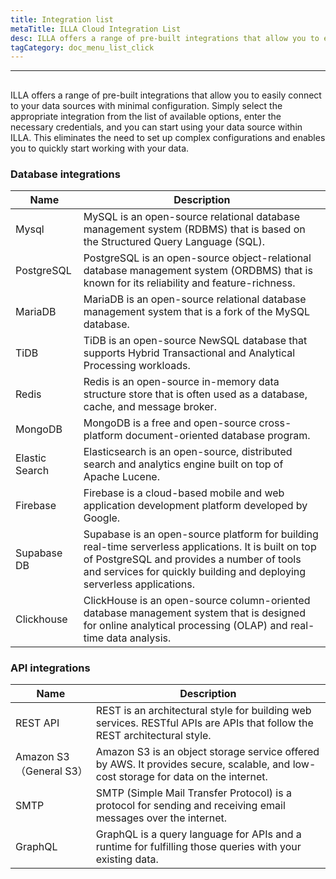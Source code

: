 ```yaml
---
title: Integration list
metaTitle: ILLA Cloud Integration List
desc: ILLA offers a range of pre-built integrations that allow you to easily connect to your data sources with minimal configuration
tagCategory: doc_menu_list_click
---
```


* * *

## <Heading hidden>Integration List</Heading>

ILLA offers a range of pre-built integrations that allow you to easily connect to your data sources with minimal configuration. Simply select the appropriate integration from the list of available options, enter the necessary credentials, and you can start using your data source within ILLA. This eliminates the need to set up complex configurations and enables you to quickly start working with your data.

### Database integrations

| Name           | Description                                                                                                                                                                                                                  |
| -------------- | ---------------------------------------------------------------------------------------------------------------------------------------------------------------------------------------------------------------------------- |
| Mysql          | MySQL is an open-source relational database management system (RDBMS) that is based on the Structured Query Language (SQL).                                                                                                  |
| PostgreSQL     | PostgreSQL is an open-source object-relational database management system (ORDBMS) that is known for its reliability and feature-richness.                                                                                   |
| MariaDB        | MariaDB is an open-source relational database management system that is a fork of the MySQL database.                                                                                                                        |
| TiDB           | TiDB is an open-source NewSQL database that supports Hybrid Transactional and Analytical Processing workloads.                                                                                                               |
| Redis          | Redis is an open-source in-memory data structure store that is often used as a database, cache, and message broker.                                                                                                          |
| MongoDB        | MongoDB is a free and open-source cross-platform document-oriented database program.                                                                                                                                         |
| Elastic Search | Elasticsearch is an open-source, distributed search and analytics engine built on top of Apache Lucene.                                                                                                                      |
| Firebase       | Firebase is a cloud-based mobile and web application development platform developed by Google.                                                                                                                               |
| Supabase DB    | Supabase is an open-source platform for building real-time serverless applications. It is built on top of PostgreSQL and provides a number of tools and services for quickly building and deploying serverless applications. |
| Clickhouse     | ClickHouse is an open-source column-oriented database management system that is designed for online analytical processing (OLAP) and real-time data analysis.                                                                |

### API integrations

| Name                  | Description                                                                                                                         |
| --------------------- | ----------------------------------------------------------------------------------------------------------------------------------- |
| REST API              | REST is an architectural style for building web services. RESTful APIs are APIs that follow the REST architectural style.           |
| Amazon S3（General S3） | Amazon S3 is an object storage service offered by AWS. It provides secure, scalable, and low-cost storage for data on the internet. |
| SMTP                  | SMTP (Simple Mail Transfer Protocol) is a protocol for sending and receiving email messages over the internet.                      |
| GraphQL               | GraphQL is a query language for APIs and a runtime for fulfilling those queries with your existing data.                            |
